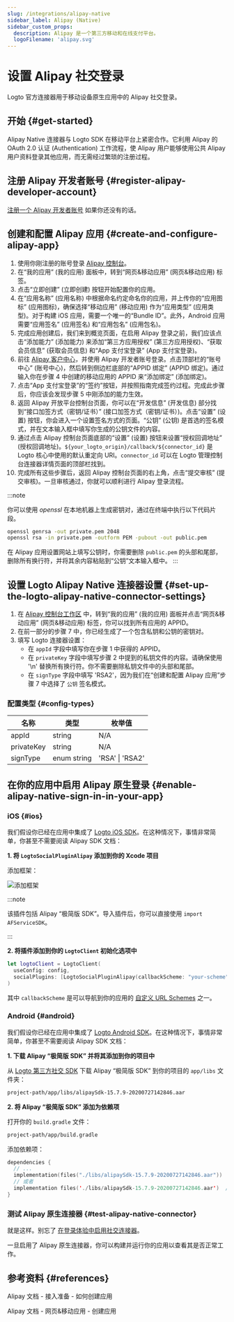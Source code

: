 ```yaml
---
slug: /integrations/alipay-native
sidebar_label: Alipay (Native)
sidebar_custom_props:
  description: Alipay 是一个第三方移动和在线支付平台。
  logoFilename: 'alipay.svg'
---
```



# 设置 Alipay 社交登录

Logto 官方连接器用于移动设备原生应用中的 Alipay 社交登录。

<GuideTip />

## 开始 \{#get-started}

Alipay Native 连接器与 Logto SDK 在移动平台上紧密合作。它利用 Alipay 的 OAuth 2.0 认证 (Authentication) 工作流程，使 Alipay 用户能够使用公共 Alipay 用户资料登录其他应用，而无需经过繁琐的注册过程。

## 注册 Alipay 开发者账号 \{#register-alipay-developer-account}

[注册一个 Alipay 开发者账号](https://certifyweb.alipay.com/certify/reg/guide#/) 如果你还没有的话。

## 创建和配置 Alipay 应用 \{#create-and-configure-alipay-app}

1. 使用你刚注册的账号登录 [Alipay 控制台](https://open.alipay.com/)。
2. 在“我的应用” (我的应用) 面板中，转到“网页&移动应用” (网页&移动应用) 标签。
3. 点击“立即创建” (立即创建) 按钮开始配置你的应用。
4. 在“应用名称” (应用名称) 中根据命名约定命名你的应用，并上传你的“应用图标” (应用图标)，确保选择“移动应用” (移动应用) 作为“应用类型” (应用类型)。对于构建 iOS 应用，需要一个唯一的“Bundle ID”。此外，Android 应用需要“应用签名” (应用签名) 和“应用包名” (应用包名)。
5. 完成应用创建后，我们来到概览页面，在启用 Alipay 登录之前，我们应该点击“添加能力” (添加能力) 来添加“第三方应用授权” (第三方应用授权)、“获取会员信息” (获取会员信息) 和“App 支付宝登录” (App 支付宝登录)。
6. 前往 [Alipay 客户中心](https://b.alipay.com/index2.htm)，并使用 Alipay 开发者账号登录。点击顶部栏的“账号中心” (账号中心)，然后转到侧边栏底部的“APPID 绑定” (APPID 绑定)。通过输入你在步骤 4 中创建的移动应用的 APPID 来“添加绑定” (添加绑定)。
7. 点击“App 支付宝登录”的“签约”按钮，并按照指南完成签约过程。完成此步骤后，你应该会发现步骤 5 中刚添加的能力生效。
8. 返回 Alipay 开放平台控制台页面，你可以在“开发信息” (开发信息) 部分找到“接口加签方式（密钥/证书）” (接口加签方式（密钥/证书）)。点击“设置” (设置) 按钮，你会进入一个设置签名方式的页面。“公钥” (公钥) 是首选的签名模式，并在文本输入框中填写你生成的公钥文件的内容。
9. 通过点击 Alipay 控制台页面底部的“设置” (设置) 按钮来设置“授权回调地址” (授权回调地址)。`${your_logto_origin}/callback/${connector_id}` 是 Logto 核心中使用的默认重定向 URI。`connector_id` 可以在 Logto 管理控制台连接器详情页面的顶部栏找到。
10. 完成所有这些步骤后，返回 Alipay 控制台页面的右上角，点击“提交审核” (提交审核)。一旦审核通过，你就可以顺利进行 Alipay 登录流程。

:::note

你可以使用 _openssl_ 在本地机器上生成密钥对，通过在终端中执行以下代码片段。

```bash
openssl genrsa -out private.pem 2048
openssl rsa -in private.pem -outform PEM -pubout -out public.pem
```

在 Alipay 应用设置网站上填写公钥时，你需要删除 `public.pem` 的头部和尾部，删除所有换行符，并将其余内容粘贴到“公钥”文本输入框中。
:::

## 设置 Logto Alipay Native 连接器设置 \{#set-up-the-logto-alipay-native-connector-settings}

1. 在 [Alipay 控制台工作区](https://open.alipay.com/dev/workspace) 中，转到“我的应用” (我的应用) 面板并点击“网页&移动应用” (网页&移动应用) 标签，你可以找到所有应用的 APPID。
2. 在前一部分的步骤 7 中，你已经生成了一个包含私钥和公钥的密钥对。
3. 填写 Logto 连接器设置：
   - 在 `appId` 字段中填写你在步骤 1 中获得的 APPID。
   - 在 `privateKey` 字段中填写步骤 2 中提到的私钥文件的内容。请确保使用 '\n' 替换所有换行符。你不需要删除私钥文件中的头部和尾部。
   - 在 `signType` 字段中填写 'RSA2'，因为我们在“创建和配置 Alipay 应用”步骤 7 中选择了 `公钥` 签名模式。

### 配置类型 \{#config-types}

| 名称       | 类型        | 枚举值          |
| ---------- | ----------- | --------------- |
| appId      | string      | N/A             |
| privateKey | string      | N/A             |
| signType   | enum string | 'RSA' \| 'RSA2' |

## 在你的应用中启用 Alipay 原生登录 \{#enable-alipay-native-sign-in-in-your-app}

### iOS \{#ios}

我们假设你已经在应用中集成了 [Logto iOS SDK](/quick-starts/swift)。在这种情况下，事情非常简单，你甚至不需要阅读 Alipay SDK 文档：

**1. 将 `LogtoSocialPluginAlipay` 添加到你的 Xcode 项目**

添加框架：

<img src="/img/assets/add-framework.png" alt="添加框架" />

:::note

该插件包括 Alipay “极简版 SDK”。导入插件后，你可以直接使用 `import AFServiceSDK`。

:::

**2. 将插件添加到你的 `LogtoClient` 初始化选项中**

```swift
let logtoClient = LogtoClient(
  useConfig: config,
  socialPlugins: [LogtoSocialPluginAlipay(callbackScheme: "your-scheme")]
)
```

其中 `callbackScheme` 是可以导航到你的应用的 [自定义 URL Schemes](https://developer.apple.com/documentation/xcode/defining-a-custom-url-scheme-for-your-app) 之一。

### Android \{#android}

我们假设你已经在应用中集成了 [Logto Android SDK](/quick-starts/android)。在这种情况下，事情非常简单，你甚至不需要阅读 Alipay SDK 文档：

**1. 下载 Alipay “极简版 SDK” 并将其添加到你的项目中**

从 [Logto 第三方社交 SDK](https://github.com/logto-io/social-sdks/blob/master/alipay/android/alipaySdk-15.7.9-20200727142846.aar) 下载 Alipay “极简版 SDK” 到你的项目的 `app/libs` 文件夹：

```bash
project-path/app/libs/alipaySdk-15.7.9-20200727142846.aar
```

**2. 将 Alipay “极简版 SDK” 添加为依赖项**

打开你的 `build.gradle` 文件：

```bash
project-path/app/build.gradle
```

添加依赖项：

```kotlin
dependencies {
  // ...
  implementation(files("./libs/alipaySdk-15.7.9-20200727142846.aar"))  // kotlin-script
  // 或者
  implementation files('./libs/alipaySdk-15.7.9-20200727142846.aar')  // groovy-script
}
```

### 测试 Alipay 原生连接器 \{#test-alipay-native-connector}

就是这样。别忘了 [在登录体验中启用社交连接器](/connectors/social-connectors/#enable-social-sign-in)。

一旦启用了 Alipay 原生连接器，你可以构建并运行你的应用以查看其是否正常工作。

## 参考资料 \{#references}

<Url href="https://opendocs.alipay.com/support/01rau6">Alipay 文档 - 接入准备 - 如何创建应用</Url>

<Url href="https://opendocs.alipay.com/open/200/105310">Alipay 文档 - 网页&移动应用 - 创建应用</Url>
